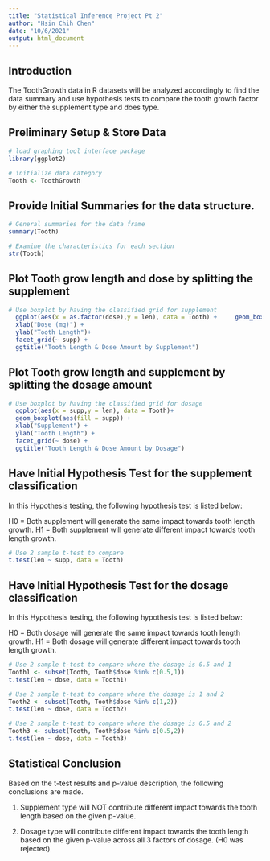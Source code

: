 ---
title: "Statistical Inference Project Pt 2"
author: "Hsin Chih Chen"
date: "10/6/2021"
output: html_document
---

## Introduction

The ToothGrowth data in R datasets will be analyzed accordingly to find the data summary and use hypothesis tests to compare the tooth growth factor by either the supplement type and does type.

## Preliminary Setup & Store Data

```{r}
# load graphing tool interface package
library(ggplot2)

# initialize data category
Tooth <- ToothGrowth
```

## Provide Initial Summaries for the data structure.
```{r}
# General summaries for the data frame
summary(Tooth)

# Examine the characteristics for each section
str(Tooth)
```

## Plot Tooth grow length and dose by splitting the supplement
```{r}
# Use boxplot by having the classified grid for supplement
  ggplot(aes(x = as.factor(dose),y = len), data = Tooth) +     geom_boxplot(aes(fill = dose)) + 
  xlab("Dose (mg)") + 
  ylab("Tooth Length")+ 
  facet_grid(~ supp) + 
  ggtitle("Tooth Length & Dose Amount by Supplement")
```

## Plot Tooth grow length and supplement by splitting the dosage amount
```{r}
# Use boxplot by having the classified grid for dosage
  ggplot(aes(x = supp,y = len), data = Tooth)+ 
  geom_boxplot(aes(fill = supp)) + 
  xlab("Supplement") + 
  ylab("Tooth Length") + 
  facet_grid(~ dose) + 
  ggtitle("Tooth Length & Dose Amount by Dosage")
```

## Have Initial Hypothesis Test for the supplement classification

In this Hypothesis testing, the following hypothesis test is listed below:

H0 = Both supplement will generate the same impact towards tooth length growth.
H1 = Both supplement will generate different impact towards tooth length growth.

```{r}
# Use 2 sample t-test to compare
t.test(len ~ supp, data = Tooth)
```

## Have Initial Hypothesis Test for the dosage classification

In this Hypothesis testing, the following hypothesis test is listed below:

H0 = Both dosage will generate the same impact towards tooth length growth.
H1 = Both dosage will generate different impact towards tooth length growth.

```{r}
# Use 2 sample t-test to compare where the dosage is 0.5 and 1
Tooth1 <- subset(Tooth, Tooth$dose %in% c(0.5,1))
t.test(len ~ dose, data = Tooth1)
```

```{r}
# Use 2 sample t-test to compare where the dosage is 1 and 2
Tooth2 <- subset(Tooth, Tooth$dose %in% c(1,2))
t.test(len ~ dose, data = Tooth2)
```

```{r}
# Use 2 sample t-test to compare where the dosage is 0.5 and 2
Tooth3 <- subset(Tooth, Tooth$dose %in% c(0.5,2))
t.test(len ~ dose, data = Tooth3)
```

## Statistical Conclusion

Based on the t-test results and p-value description, the following conclusions are made.

1. Supplement type will NOT contribute different impact towards the tooth length based on the given p-value. 


2. Dosage type will contribute different impact towards the tooth length based on the given p-value across all 3 factors of dosage. (H0 was rejected)